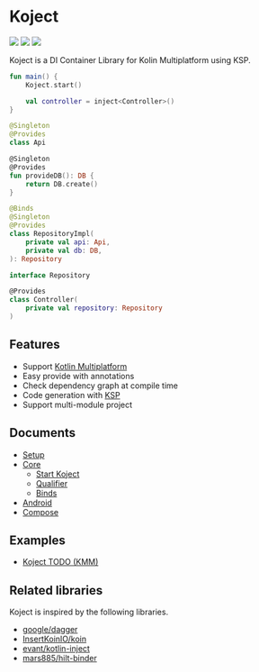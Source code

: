 <head>
  <title>Koject - DI Container Library for Kotlin Multiplatform</title>
</head>

# Koject

[![](https://img.shields.io/badge/Kotlin-Multiplatform-%237f52ff?logo=kotlin)](https://kotlinlang.org/docs/multiplatform.html)
[![](https://img.shields.io/maven-central/v/com.moriatsushi.koject/koject-core)](https://mvnrepository.com/artifact/com.moriatsushi.koject/koject-core)
[![](https://img.shields.io/github/license/mori-atsushi/koject)](https://github.com/Mori-Atsushi/koject/blob/main/LICENSE)

Koject is a DI Container Library for Kolin Multiplatform using KSP.

```kotlin
fun main() {
    Koject.start()

    val controller = inject<Controller>()
}

@Singleton
@Provides
class Api

@Singleton
@Provides
fun provideDB(): DB {
    return DB.create()
}

@Binds
@Singleton
@Provides
class RepositoryImpl(
    private val api: Api,
    private val db: DB,
): Repository

interface Repository

@Provides
class Controller(
    private val repository: Repository
)
```

## Features

* Support [Kotlin Multiplatform](https://kotlinlang.org/docs/multiplatform.html)
* Easy provide with annotations
* Check dependency graph at compile time
* Code generation with [KSP](https://github.com/google/ksp)
* Support multi-module project

## Documents
* [Setup](/docs/setup)
* [Core](/docs/core)
  * [Start Koject](/docs/core/basic)
  * [Qualifier](docs/core/qualifier)
  * [Binds](/docs/core/binds)
* [Android](/docs/android)
* [Compose](/docs/compose)

## Examples
* [Koject TODO (KMM)](https://github.com/Mori-Atsushi/koject/tree/main/examples/kmm)

## Related libraries
Koject is inspired by the following libraries.

* [google/dagger](https://github.com/google/dagger)
* [InsertKoinIO/koin](https://github.com/InsertKoinIO/koin)
* [evant/kotlin-inject](https://github.com/evant/kotlin-inject)
* [mars885/hilt-binder](https://github.com/mars885/hilt-binder)
